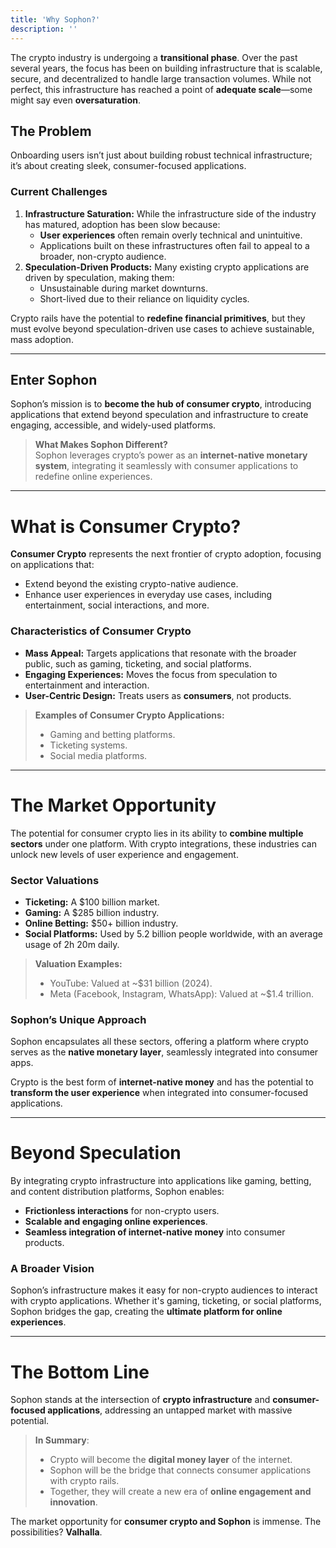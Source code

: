 ```yaml
---
title: 'Why Sophon?'
description: ''
---
```


The crypto industry is undergoing a **transitional phase**. Over the past several years, the focus has been on building infrastructure that is scalable, secure, and decentralized to handle large transaction volumes. While not perfect, this infrastructure has reached a point of **adequate scale**—some might say even **oversaturation**.

## The Problem

<Info>Onboarding users isn’t just about building robust technical infrastructure; it’s about creating sleek, consumer-focused applications.</Info>

### Current Challenges
1. **Infrastructure Saturation:** While the infrastructure side of the industry has matured, adoption has been slow because:
   - **User experiences** often remain overly technical and unintuitive.
   - Applications built on these infrastructures often fail to appeal to a broader, non-crypto audience.
2. **Speculation-Driven Products:** Many existing crypto applications are driven by speculation, making them:
   - Unsustainable during market downturns.
   - Short-lived due to their reliance on liquidity cycles.

<Note>Crypto rails have the potential to **redefine financial primitives**, but they must evolve beyond speculation-driven use cases to achieve sustainable, mass adoption.</Note>

---

## Enter Sophon

Sophon’s mission is to **become the hub of consumer crypto**, introducing applications that extend beyond speculation and infrastructure to create engaging, accessible, and widely-used platforms.

> **What Makes Sophon Different?**  
Sophon leverages crypto’s power as an **internet-native monetary system**, integrating it seamlessly with consumer applications to redefine online experiences.

---

# What is Consumer Crypto?

**Consumer Crypto** represents the next frontier of crypto adoption, focusing on applications that:
- Extend beyond the existing crypto-native audience.
- Enhance user experiences in everyday use cases, including entertainment, social interactions, and more.

### Characteristics of Consumer Crypto

- **Mass Appeal:** Targets applications that resonate with the broader public, such as gaming, ticketing, and social platforms.
- **Engaging Experiences:** Moves the focus from speculation to entertainment and interaction.
- **User-Centric Design:** Treats users as **consumers**, not products.

> **Examples of Consumer Crypto Applications:**
> - Gaming and betting platforms.
> - Ticketing systems.
> - Social media platforms.

---

# The Market Opportunity

The potential for consumer crypto lies in its ability to **combine multiple sectors** under one platform. With crypto integrations, these industries can unlock new levels of user experience and engagement.  

### Sector Valuations

- **Ticketing:** A $100 billion market.
- **Gaming:** A $285 billion industry.
- **Online Betting:** $50+ billion industry.
- **Social Platforms:** Used by 5.2 billion people worldwide, with an average usage of 2h 20m daily.

> **Valuation Examples:**
> - YouTube: Valued at ~$31 billion (2024).  
> - Meta (Facebook, Instagram, WhatsApp): Valued at ~$1.4 trillion.

### Sophon’s Unique Approach

Sophon encapsulates all these sectors, offering a platform where crypto serves as the **native monetary layer**, seamlessly integrated into consumer apps.

<Warning>Crypto is the best form of **internet-native money** and has the potential to **transform the user experience** when integrated into consumer-focused applications.</Warning>

---

# Beyond Speculation

By integrating crypto infrastructure into applications like gaming, betting, and content distribution platforms, Sophon enables:
- **Frictionless interactions** for non-crypto users.
- **Scalable and engaging online experiences**.
- **Seamless integration of internet-native money** into consumer products.

### A Broader Vision

Sophon’s infrastructure makes it easy for non-crypto audiences to interact with crypto applications. Whether it's gaming, ticketing, or social platforms, Sophon bridges the gap, creating the **ultimate platform for online experiences**.

---

# The Bottom Line

Sophon stands at the intersection of **crypto infrastructure** and **consumer-focused applications**, addressing an untapped market with massive potential.  

> **In Summary**:
> - Crypto will become the **digital money layer** of the internet.  
> - Sophon will be the bridge that connects consumer applications with crypto rails.  
> - Together, they will create a new era of **online engagement and innovation**.

The market opportunity for **consumer crypto and Sophon** is immense. The possibilities? **Valhalla**.
